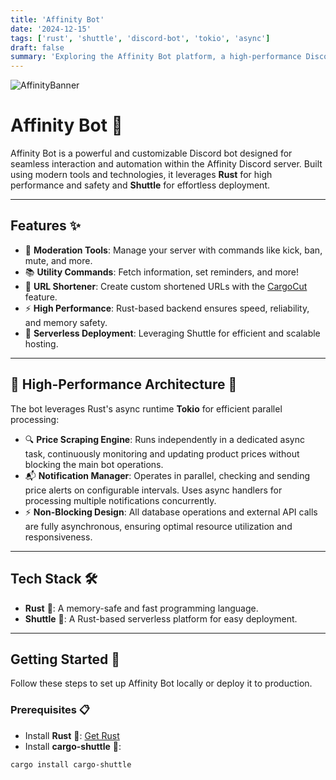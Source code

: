 ```yaml
---
title: 'Affinity Bot'
date: '2024-12-15'
tags: ['rust', 'shuttle', 'discord-bot', 'tokio', 'async']
draft: false
summary: 'Exploring the Affinity Bot platform, a high-performance Discord bot built with Rust and Shuttle, featuring moderation tools, utility commands, and a non-blocking architecture for optimal performance and responsiveness.'
---
```


![AffinityBanner](https://github.com/user-attachments/assets/e207e037-b436-4007-a0a6-8bc73e0a99dd)

# **Affinity Bot** 🤖

Affinity Bot is a powerful and customizable Discord bot designed for seamless interaction and automation within the Affinity Discord server. Built using modern tools and technologies, it leverages **Rust** for high performance and safety and **Shuttle** for effortless deployment.

---

## **Features** ✨

- 🔧 **Moderation Tools**: Manage your server with commands like kick, ban, mute, and more.
- 📚 **Utility Commands**: Fetch information, set reminders, and more!
- 🔗 **URL Shortener**: Create custom shortened URLs with the [CargoСut](https://github.com/Sidharth-Singh10/CargoCut) feature.
- ⚡ **High Performance**: Rust-based backend ensures speed, reliability, and memory safety.
- 🚀 **Serverless Deployment**: Leveraging Shuttle for efficient and scalable hosting.

---

## 🚀 High-Performance Architecture 🔄

The bot leverages Rust's async runtime **Tokio** for efficient parallel processing:

- 🔍 **Price Scraping Engine**: Runs independently in a dedicated async task, continuously monitoring and updating product prices without blocking the main bot operations.
- 📬 **Notification Manager**: Operates in parallel, checking and sending price alerts on configurable intervals. Uses async handlers for processing multiple notifications concurrently.
- ⚡ **Non-Blocking Design**: All database operations and external API calls are fully asynchronous, ensuring optimal resource utilization and responsiveness.

---

## **Tech Stack** 🛠️

- **Rust** 🦀: A memory-safe and fast programming language.
- **Shuttle** 🚀: A Rust-based serverless platform for easy deployment.

---

## **Getting Started** 🏁

Follow these steps to set up Affinity Bot locally or deploy it to production.

### **Prerequisites** 📋

- Install **Rust** 🦀: [Get Rust](https://www.rust-lang.org/tools/install)
- Install **cargo-shuttle** 🚀:

```bash
cargo install cargo-shuttle
```
